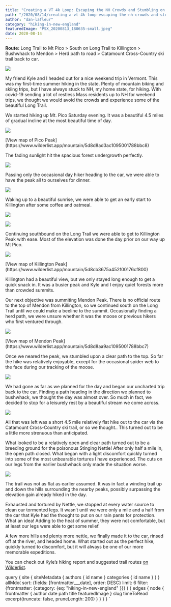 ```yaml
---
title: "Creating a VT 4k Loop: Escaping the NH Crowds and Stumbling on some Stinging Nettle"
path: "/2020/08/14/creating-a-vt-4k-loop-escaping-the-nh-crowds-and-stumbling-on-some-stinging-nettle/"
author: "dan-lafleur"
category: "hiking-in-new-england"
featuredImage: "PSX_20200813_180635-small.jpeg"
date: 2020-08-14
---
```



[comment]: # (  ARTICLE CONTENT BEGINS HERE  )

**Route:** Long Trail to Mt Pico &gt; South on Long Trail to Killington &gt; Bushwhack to Mendon &gt; Herd path to road &gt; Catamount Cross-Country ski trail back to car.

![](bti5j5fjg0h51-500x282.png)

 My friend Kyle and I headed out for a nice weekend trip in Vermont. This was my first-time summer hiking in the state. Plenty of mountain biking and skiing trips, but I have always stuck to NH, my home state, for hiking. With covid-19 sending a lot of restless Mass residents up to NH for weekend trips, we thought we would avoid the crowds and experience some of the beautiful Long Trail.

 We started hiking up Mt. Pico Saturday evening. It was a beautiful 4.5 miles of gradual incline at the most beautiful time of day.

[![](e2biwhg2i0h51-500x195.png)](https://www.wilderlist.app/mountain/5d8d8ad3ac1095001788bbc8)

<Figcaption>[View map of Pico Peak](https://www.wilderlist.app/mountain/5d8d8ad3ac1095001788bbc8)</Figcaption>

 The fading sunlight hit the spacious forest undergrowth perfectly.

![](ahecmjk7j0h51-500x375.png)

 Passing only the occasional day hiker heading to the car, we were able to have the peak all to ourselves for dinner.

![](nk4k8nbvh0h51-500x281.png)

 Waking up to a beautiful sunrise, we were able to get an early start to Killington after some coffee and oatmeal.

![](tzjdudxqh0h51-500x281.png)

![](lkw4vcosh0h51-500x281.png)

 Continuing southbound on the Long Trail we were able to get to Killington Peak with ease. Most of the elevation was done the day prior on our way up Mt Pico.

[![](t5nnpnnph0h51-500x349.png)](https://www.wilderlist.app/mountain/5d8cb3675a452f00176cf800)

<Figcaption>[View map of Killington Peak](https://www.wilderlist.app/mountain/5d8cb3675a452f00176cf800)</Figcaption>

 Killington had a beautiful view, but we only stayed long enough to get a quick snack in. It was a busier peak and Kyle and I enjoy quiet forests more than crowded summits.

 Our next objective was summiting Mendon Peak. There is no official route to the top of Mendon from Killington, so we continued south on the Long Trail until we could make a beeline to the summit. Occasionally finding a herd path, we were unsure whether it was the moose or previous hikers who first ventured through.

[![](zmxq16zih0h51-500x346.png)](https://www.wilderlist.app/mountain/5d8d8aa9ac1095001788bbc7)

<Figcaption>[View map of Mendon Peak](https://www.wilderlist.app/mountain/5d8d8aa9ac1095001788bbc7)</Figcaption>

 Once we neared the peak, we stumbled upon a clear path to the top. So far the hike was relatively enjoyable, except for the occasional spider web to the face during our tracking of the moose.

![](wgkgh1vah0h51-500x375.png)

 We had gone as far as we planned for the day and began our uncharted trip back to the car. Finding a path heading in the direction we planned to bushwhack, we thought the day was almost over. So much in fact, we decided to stop for a leisurely rest by a beautiful stream we come across.

![](mendonriver-small-500x281.jpg)

 All that was left was a short 4.5 mile relatively flat hike out to the car via the Catamount Cross-Country ski trail, or so we thought.. This turned out to be a little more strenuous than anticipated.

 What looked to be a relatively open and clear path turned out to be a breeding ground for the poisonous Stinging Nettle! After only half a mile in, the open path closed. What began with a light discomfort quickly turned into some of the most unbearable tortures I have experienced. The cuts on our legs from the earlier bushwhack only made the situation worse.

![](j9dhf3nug0h51-500x333.jpg)

 The trail was not as flat as earlier assumed. It was in fact a winding trail up and down the hills surrounding the nearby peaks, possibly surpassing the elevation gain already hiked in the day.

 Exhausted and tortured by Nettle, we stopped at every water source to clean our tormented legs. It wasn’t until we were only a mile and a half from the car that Kyle had the thought to put on our rain pants for protection. What an idea! Adding to the heat of summer, they were not comfortable, but at least our legs were able to get some relief.

 A few more hills and plenty more nettle, we finally made it to the car, rinsed off at the river, and headed home. What started out as the perfect hike, quickly turned to discomfort, but it will always be one of our more memorable expeditions.

 You can check out Kyle’s hiking report and suggested trail routes [on Wilderlist](https://www.wilderlist.app/mountain/5d8cb3675a452f00176cf800).

[comment]: # (  ARTICLE CONTENT ENDS HERE  )

  query {
    site {
      siteMetadata {
        authors {
          id
          name
        }
        categories {
          id
          name
        }
      }
    }
    allMdx(
      sort: {fields: [frontmatter___date], order: DESC}
      limit: 6
      filter: {frontmatter: {category: {eq: "hiking-in-new-england" }}}
    ) {
      edges {
        node {
          frontmatter {
            author
            date
            path
            title
            featuredImage
          }
          slug
          timeToRead
          excerpt(truncate: false, pruneLength: 200)
        }
      }
    }
  }
`

